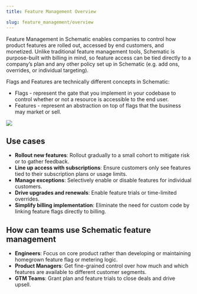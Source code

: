 ```yaml
---
title: Feature Management Overview

slug: feature_management/overview
---
```


Feature Management in Schematic enables companies to control how product features are rolled out, accessed by end customers, and monetized. Unlike traditional feature management tools, Schematic is purpose-built with billing in mind, so feature access can be tied directly to a company’s plan and any other policy set up in Schematic (e.g. add ons, overrides, or individual targeting).

Flags and Features are technically different concepts in Schematic:
- Flags - represent the gate that you implement in your codebase to control whether or not a resource is accessible to the end user.
- Features - represent an abstraction on top of flags that the business may market or sell.

<img
src="../../assets/images/features/features-homepage.png"
/>

## Use cases
- **Rollout new features**: Rollout gradually to a small cohort to mitigate risk or to gather feedback.
- **Line up access with subscriptions**: Ensure customers only see features tied to their subscription plans or usage limits.
- **Manage exceptions**: Selectively enable or disable features for individual customers.
- **Drive upgrades and renewals**: Enable feature trials or time-limited overrides.
- **Simplify billing implementation**: Eliminate the need for custom code by linking feature flags directly to billing.

## How can teams use Schematic feature management
- **Engineers**: Focus on core product rather than developing or maintaining homegrown feature flag or metering logic.
- **Product Managers**: Get fine-grained control over how much and which features are available to different customer segments.
- **GTM Teams**: Grant plan and feature trials to close deals and drive upsell.